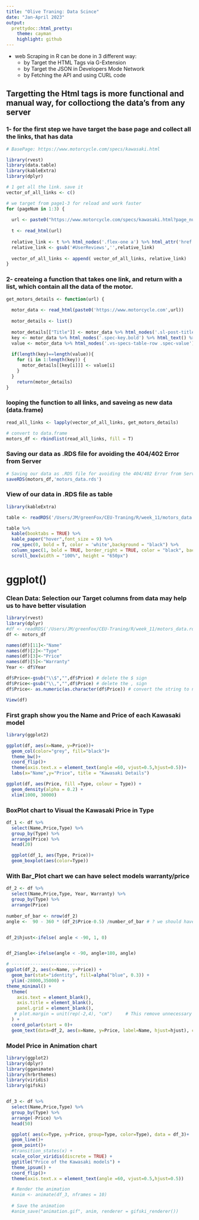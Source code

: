 ```yaml
---
title: "Olive Traning: Data Scince"
date: "Jan-April 2023"
output:
  prettydoc::html_pretty:
    theme: cayman
    highlight: github
---
```


* web Scraping in R can be done in 3 different way: 
  + by Target the HTML Tags via G-Extension 
  + by Target the JSON in Developers Mode Network
  + by Fetching the API and using CURL code 

## Targetting the Html tags is more functional and manual way, for colloctiong the data's from any server 
  
### 1- for the first step we have target the base page and collect all the links, that has data 

```r
# BasePage: https://www.motorcycle.com/specs/kawasaki.html

library(rvest)
library(data.table)
library(kableExtra)
library(dplyr)

# 1 get all the link. save it
vector_of_all_links <- c()

# we target from page1-3 for reload and work faster
for (pageNum in 1:3) {
    
  url <- paste0("https://www.motorcycle.com/specs/kawasaki.html?page_num=", pageNum)
  
  t <- read_html(url)
  
  relative_link <- t %>% html_nodes('.flex-one a') %>% html_attr('href')
  relative_link <- gsub('#UserReviews','',relative_link)
  
  vector_of_all_links <- append( vector_of_all_links, relative_link)
}

```

### 2- createing a function that takes one link, and return with a list, which contain all the data of the motor.
  
```r

get_motors_details <- function(url) {
  
  motor_data <- read_html(paste0('https://www.motorcycle.com',url))
  
  motor_details <- list()
  
  motor_details[["Title"]] <- motor_data %>% html_nodes('.sl-post-title') %>% html_text()
  key <- motor_data %>% html_nodes('.spec-key.bold') %>% html_text() %>% trimws()
  value <- motor_data %>% html_nodes('.vs-specs-table-row .spec-value') %>% html_text() %>% trimws()
  
  if(length(key)==length(value)){
    for (i in 1:length(key)) {
      motor_details[[key[i]]] <- value[i]
    }
  }
    return(motor_details)
}
```

###  looping the function to all links, and saveing as new data (data.frame)

```r

read_all_links <- lapply(vector_of_all_links, get_motors_details)

# convert to data.frame
motors_df <- rbindlist(read_all_links, fill = T)

```

### Saving our data as .RDS file for avoiding the 404/402 Error from Server 

```r

# Saving our data as .RDS file for avoiding the 404/402 Error from Server 
saveRDS(motors_df,'motors_data.rds')

```

###  View of our data in .RDS file as table

```r
library(kableExtra)

table <- readRDS('/Users/JM/greenFox/CEU-Traning/R/week_11/motors_data.rds' )

table %>% 
  kable(booktabs = TRUE) %>%
  kable_paper("hover",font_size = 9) %>% 
  row_spec(0, bold = T, color = 'white',background = "black") %>% 
  column_spec(1, bold = TRUE, border_right = TRUE, color = "black", background = "lightgrey") %>% 
  scroll_box(width = "100%", height = "650px")

```

# ggplot()
### Clean Data: Selection our Target columns from data may help us to have better visulation 

```r
library(rvest)
library(dplyr)
#df <- readRDS('/Users/JM/greenFox/CEU-Traning/R/week_11/motors_data.rds' )
df <- motors_df

names(df)[11]<-"Name"
names(df)[2]<-"Type"
names(df)[3]<-"Price"
names(df)[5]<-"Warranty"
Year <- df$Year

df$Price<-gsub("\\$","",df$Price) # delete the $ sign
df$Price<-gsub("\\,","",df$Price) # delete the , sign 
df$Price<- as.numeric(as.character(df$Price)) # convert the string to number

View(df)

```


### First graph show you the Name and Price of each Kawasaki model


```r

library(ggplot2)

ggplot(df, aes(x=Name, y=Price))+  
  geom_col(color="grey", fill="black")+
  theme_bw()+
  coord_flip()+
  theme(axis.text.x = element_text(angle =60, vjust=0.5,hjust=0.5))+
  labs(x="Name",y="Price", title = "Kawasaki Details")


```

```r

ggplot(df, aes(Price, fill =Type, colour = Type)) +
  geom_density(alpha = 0.2) +
  xlim(1000, 30000)


```


### BoxPlot chart to Visual the Kawasaki Price in Type

```r

df_1 <- df %>% 
  select(Name,Price,Type) %>% 
  group_by(Type) %>% 
  arrange(Price) %>% 
  head(20)

  ggplot(df_1, aes(Type, Price))+
  geom_boxplot(aes(color=Type))


```

### With Bar_Plot chart we can have select models warranty/price

```r


df_2 <- df %>% 
  select(Name,Price,Type, Year, Warranty) %>% 
  group_by(Type) %>% 
  arrange(Price)
  
number_of_bar <- nrow(df_2)
angle <-  90 - 360 * (df_2$Price-0.5) /number_of_bar # ? we should have numaric value for price to have right chart


df_2$hjust<-ifelse( angle < -90, 1, 0)


df_2$angle<-ifelse(angle < -90, angle+180, angle)

# -----------------------------
ggplot(df_2, aes(x=Name, y=Price)) +  
  geom_bar(stat="identity", fill=alpha("blue", 0.3)) +
  ylim(-28000,35000) +
theme_minimal() +
  theme(
    axis.text = element_blank(),
    axis.title = element_blank(),
    panel.grid = element_blank(),
   # plot.margin = unit(rep(-2,4), "cm")     # This remove unnecessary margin around plot
  ) +
  coord_polar(start = 0)+
  geom_text(data=df_2, aes(x=Name, y=Price, label=Name, hjust=hjust), color="black", fontface="bold",alpha=0.4, size=2, angle= df_2$angle, inherit.aes = FALSE ) 

```


### Model Price in Animation chart 

```r
library(ggplot2)
library(dplyr)
library(gganimate)
library(hrbrthemes)
library(viridis)
library(gifski)


df_3 <- df %>% 
  select(Name,Price,Type) %>% 
  group_by(Type) %>% 
  arrange(-Price) %>% 
  head(50)

  ggplot( aes(x=Type, y=Price, group=Type, color=Type), data = df_3)+
  geom_line()+
  geom_point()+
  #transition_states(x) +
  scale_color_viridis(discrete = TRUE) +
  ggtitle("Price of the Kawasaki models") +
  theme_ipsum() +
  coord_flip()+
  theme(axis.text.x = element_text(angle =60, vjust=0.5,hjust=0.5))

  # Render the animation
  #anim <- animate(df_3, nframes = 10)
  
  # Save the animation
  #anim_save("animation.gif", anim, renderer = gifski_renderer())
  
  
```


